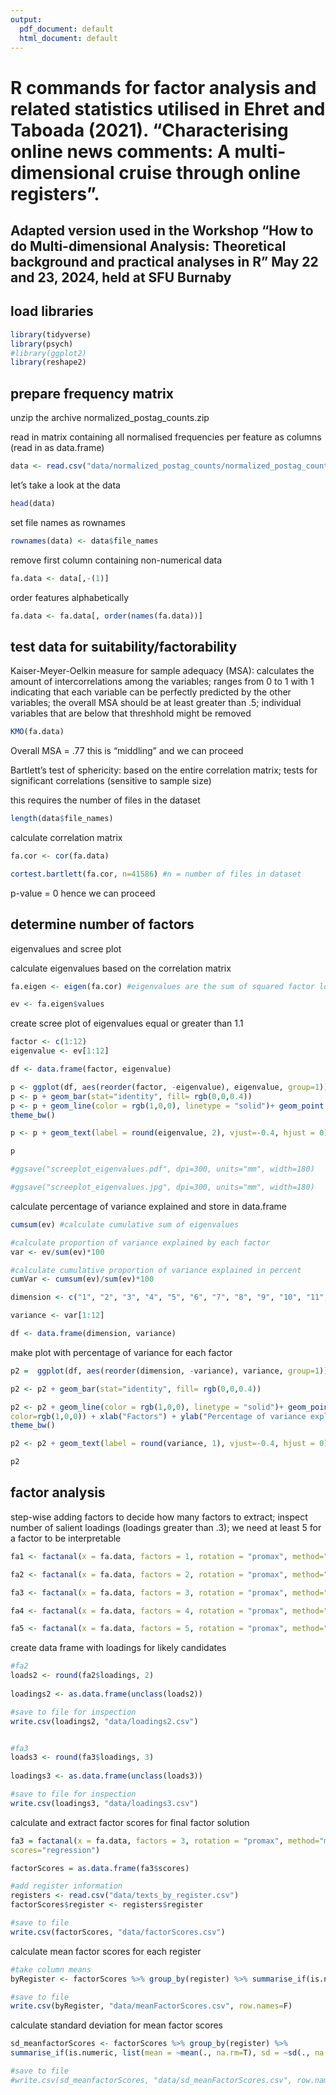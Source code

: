 ```yaml
---
output:
  pdf_document: default
  html_document: default
---
```

# R commands for factor analysis and related statistics utilised in Ehret and Taboada (2021). "Characterising online news comments: A multi-dimensional cruise through online registers".

## Adapted version used in the Workshop "How to do Multi-dimensional Analysis: Theoretical background and practical analyses in R" May 22 and 23, 2024, held at SFU Burnaby


## load libraries
```r
library(tidyverse)
library(psych)
#library(ggplot2)
library(reshape2)

```


## prepare frequency matrix

unzip the archive normalized_postag_counts.zip

read in matrix containing all normalised frequencies per feature as columns (read in as data.frame)
```r
data <- read.csv("data/normalized_postag_counts/normalized_postag_counts_renamed.csv")
```

let's take a look at the data
```r
head(data)
```

set file names as rownames
```r
rownames(data) <- data$file_names
```

remove first column containing non-numerical data

```r
fa.data <- data[,-(1)] 
```

order features alphabetically

```r
fa.data <- fa.data[, order(names(fa.data))]
```

## test data for suitability/factorability

Kaiser-Meyer-Oelkin measure for sample adequacy (MSA): calculates the amount of intercorrelations among the variables; ranges from 0 to 1 with 1 indicating that each variable can be perfectly predicted by the other variables; the overall MSA should be at least greater than .5; individual variables that are below that threshhold might be removed

```r
KMO(fa.data)
```

Overall MSA = .77 this is "middling" and we can proceed

Bartlett's test of sphericity: based on the entire correlation matrix; tests for significant correlations (sensitive to sample size)

this requires the number of files in the dataset

```r
length(data$file_names)
```

calculate correlation matrix
```r
fa.cor <- cor(fa.data)

cortest.bartlett(fa.cor, n=41586) #n = number of files in dataset

```

p-value = 0 hence we can proceed

## determine number of factors

eigenvalues and scree plot

calculate eigenvalues based on the correlation matrix
```r
fa.eigen <- eigen(fa.cor) #eigenvalues are the sum of squared factor loadings: sum(factorLoadings^2)

ev <- fa.eigen$values

```

create scree plot of eigenvalues equal or greater than 1.1

```r
factor <- c(1:12)
eigenvalue <- ev[1:12]

df <- data.frame(factor, eigenvalue)

p <- ggplot(df, aes(reorder(factor, -eigenvalue), eigenvalue, group=1))
p <- p + geom_bar(stat="identity", fill= rgb(0,0,0.4))
p <- p + geom_line(color = rgb(1,0,0), linetype = "solid")+ geom_point(shape=19, color=rgb(1,0,0)) + xlab("Factor") + ylab("Eigenvalue") +
theme_bw()

p <- p + geom_text(label = round(eigenvalue, 2), vjust=-0.4, hjust = 0)

p

#ggsave("screeplot_eigenvalues.pdf", dpi=300, units="mm", width=180)

#ggsave("screeplot_eigenvalues.jpg", dpi=300, units="mm", width=180)
```


calculate percentage of variance explained and store in data.frame
```r
cumsum(ev) #calculate cumulative sum of eigenvalues

#calculate proportion of variance explained by each factor
var <- ev/sum(ev)*100

#calculate cumulative proportion of variance explained in percent
cumVar <- cumsum(ev)/sum(ev)*100

dimension <- c("1", "2", "3", "4", "5", "6", "7", "8", "9", "10", "11", "12")

variance <- var[1:12]

df <- data.frame(dimension, variance)

```


make plot with percentage of variance for each factor

```r
p2 =  ggplot(df, aes(reorder(dimension, -variance), variance, group=1))

p2 <- p2 + geom_bar(stat="identity", fill= rgb(0,0,0.4))

p2 <- p2 + geom_line(color = rgb(1,0,0), linetype = "solid")+ geom_point(shape=19,
color=rgb(1,0,0)) + xlab("Factors") + ylab("Percentage of variance explained") +
theme_bw()

p2 <- p2 + geom_text(label = round(variance, 1), vjust=-0.4, hjust = 0)

p2

```


## factor analysis 

step-wise adding factors to decide how many factors to extract; inspect number of salient loadings (loadings greater than .3); we need at least 5 for a factor to be interpretable

```r
fa1 <- factanal(x = fa.data, factors = 1, rotation = "promax", method="mle")

fa2 <- factanal(x = fa.data, factors = 2, rotation = "promax", method="mle")

fa3 <- factanal(x = fa.data, factors = 3, rotation = "promax", method="mle")

fa4 <- factanal(x = fa.data, factors = 4, rotation = "promax", method="mle")

fa5 <- factanal(x = fa.data, factors = 5, rotation = "promax", method="mle")

```


create data frame with loadings for likely candidates

```r
#fa2
loads2 <- round(fa2$loadings, 2)
 
loadings2 <- as.data.frame(unclass(loads2))

#save to file for inspection
write.csv(loadings2, "data/loadings2.csv")


#fa3
loads3 <- round(fa3$loadings, 3)
 
loadings3 <- as.data.frame(unclass(loads3))

#save to file for inspection
write.csv(loadings3, "data/loadings3.csv")

```


calculate and extract factor scores for final factor solution

```r
fa3 = factanal(x = fa.data, factors = 3, rotation = "promax", method="mle",
scores="regression")

factorScores = as.data.frame(fa3$scores)

#add register information
registers <- read.csv("data/texts_by_register.csv")
factorScores$register <- registers$register

#save to file
write.csv(factorScores, "data/factorScores.csv")

```


calculate mean factor scores for each register 

```r
#take column means
byRegister <- factorScores %>% group_by(register) %>% summarise_if(is.numeric, mean, na.rm =T)

#save to file
write.csv(byRegister, "data/meanFactorScores.csv", row.names=F)

```

calculate standard deviation for mean factor scores
```r
sd_meanfactorScores <- factorScores %>% group_by(register) %>%
summarise_if(is.numeric, list(mean = ~mean(., na.rm=T), sd = ~sd(., na.rm=T)))

#save to file
#write.csv(sd_meanfactorScores, "data/sd_meanFactorScores.csv", row.names=F)

```

